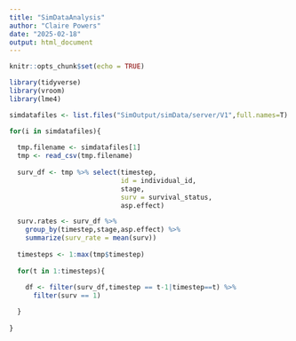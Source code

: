 ```yaml
---
title: "SimDataAnalysis"
author: "Claire Powers"
date: "2025-02-18"
output: html_document
---
```


```r
knitr::opts_chunk$set(echo = TRUE)
```

```r
library(tidyverse)
library(vroom)
library(lme4)

simdatafiles <- list.files("SimOutput/simData/server/V1",full.names=T)

for(i in simdatafiles){
  
  tmp.filename <- simdatafiles[1]
  tmp <- read_csv(tmp.filename)
  
  surv_df <- tmp %>% select(timestep,
                            id = individual_id,
                            stage,
                            surv = survival_status,
                            asp.effect)

  surv.rates <- surv_df %>% 
    group_by(timestep,stage,asp.effect) %>% 
    summarize(surv_rate = mean(surv))
  
  timesteps <- 1:max(tmp$timestep)
  
  for(t in 1:timesteps){
    
    df <- filter(surv_df,timestep == t-1|timestep==t) %>% 
      filter(surv == 1)

  }
  
}


```


